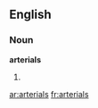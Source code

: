 ==English==

===Noun===
'''arterials'''

# {{plural of|[[arterial]]}}

[[ar:arterials]]
[[fr:arterials]]